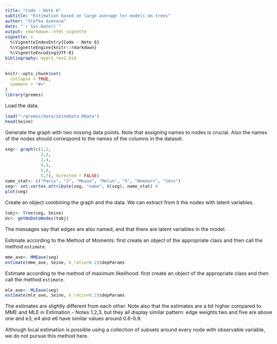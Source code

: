 ```yaml
---
title: "Code - Note 6"
subtitle: "Estimation based on large average for models on trees"
author: "Stefka Asenova"
date: "`r Sys.Date()`"
output: rmarkdown::html_vignette
vignette: >
  %\VignetteIndexEntry{Code - Note 6}
  %\VignetteEngine{knitr::rmarkdown}
  %\VignetteEncoding{UTF-8}
bibliography: mypr1_rev1.bib
---
```


<style type="text/css">
  body{
  font-size: 12pt;
  max-width: 1000px;
  margin-left: auto;
  margin-right: auto;
}
</style>



```r
knitr::opts_chunk$set(
  collapse = TRUE,
  comment = "#>"
)
library(gremes)

```

Load the data.
```r
load("~/gremes/data/SeineData.RData")
head(Seine)

```

Generate the graph with two missing data points. Note that assigning names to nodes is crucial. Also the names of the nodes should correspond to the names of the columns in the dataset.

```r
seg<- graph(c(1,2,
              2,3,
              2,4,
              4,5,
              5,6,
              5,7), directed = FALSE)
name_stat<- c("Paris", "2", "Meaux", "Melun", "5", "Nemours", "Sens")
seg<- set.vertex.attribute(seg, "name", V(seg), name_stat) # 
plot(seg)

```

Create an object combining the graph and the data. We can extract from it the nodes with latent variables.

```r
tobj<- Tree(seg, Seine) 
Uc<- getNoDataNodes(tobj)

```

The messages say that edges are also named, and that there are latent variables in the model.


Estimate according to the Method of Moments: first create an object of the appropriate class and then call the 
method `estimate`. 

```r
mme_ave<- MMEave(seg)
estimate(mme_ave, Seine, k_ratio=0.2)$depParams

```

Estimate according to the method of maximum likelihood: first create an object of the appropriate class and then call the method `estimate`. 

```r
mle_ave<- MLEave(seg)
estimate(mle_ave, Seine, k_ratio=0.2)$depParams

```

The estimates are slightly different from each other. Note also that the estimates are a bit higher 
compared to MME and MLE in Estimation - Notes 1,2,3, but they all display similar pattern: edge weights two and 
five are above one and e3, e4 and e6 have similar values around 0.6-0.9.

Although local estimation is possible using a collection of subsets around every node with observable variable, we do not pursue this method here.

